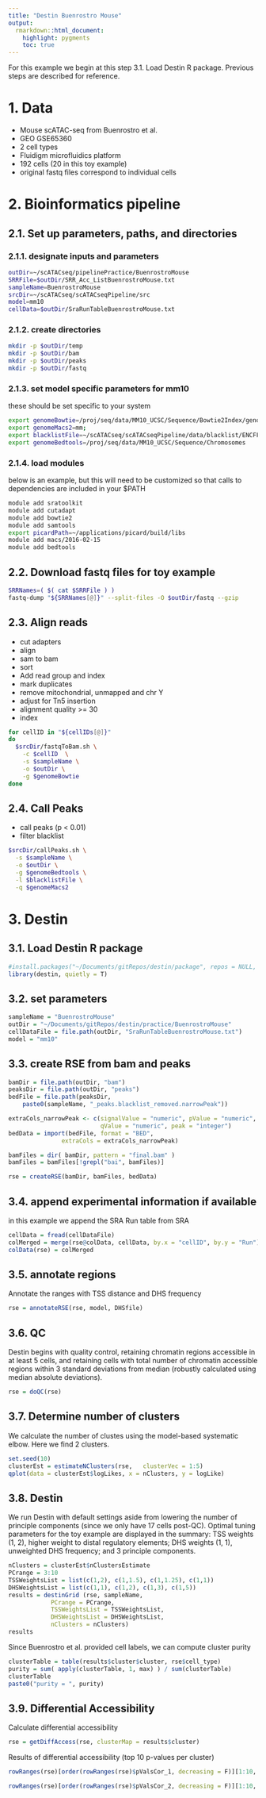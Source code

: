 ```yaml
---
title: "Destin Buenrostro Mouse"
output:
  rmarkdown::html_document:
    highlight: pygments
    toc: true
---
```


For this example we begin at this step 3.1. Load Destin R package.  Previous steps are described for reference.

# 1. Data
- Mouse scATAC-seq from Buenrostro et al. 
- GEO GSE65360  
- 2 cell types
- Fluidigm microfluidics platform
- 192 cells (20 in this toy example)
- original fastq files correspond to individual cells

# 2. Bioinformatics pipeline

## 2.1. Set up parameters, paths, and directories

### 2.1.1. designate inputs and parameters
```bash
outDir=~/scATACseq/pipelinePractice/BuenrostroMouse
SRRFile=$outDir/SRR_Acc_ListBuenrostroMouse.txt
sampleName=BuenrostroMouse
srcDir=~/scATACseq/scATACseqPipeline/src
model=mm10
cellData=$outDir/SraRunTableBuenrostroMouse.txt
```


### 2.1.2. create directories
```bash
mkdir -p $outDir/temp
mkdir -p $outDir/bam
mkdir -p $outDir/peaks
mkdir -p $outDir/fastq
```


### 2.1.3. set model specific parameters for  mm10 
these should be set specific to your system
```bash
export genomeBowtie=/proj/seq/data/MM10_UCSC/Sequence/Bowtie2Index/genome
export genomeMacs2=mm;
export blacklistFile=~/scATACseq/scATACseqPipeline/data/blacklist/ENCFF547MET.bed.gz
export genomeBedtools=/proj/seq/data/MM10_UCSC/Sequence/Chromosomes
```


### 2.1.4. load modules
below is an example, but this will need to be customized so that calls to dependencies are included in your $PATH
```bash
module add sratoolkit
module add cutadapt
module add bowtie2
module add samtools
export picardPath=~/applications/picard/build/libs
module add macs/2016-02-15
module add bedtools
```


## 2.2. Download fastq files for toy example
```bash
SRRNames=( $( cat $SRRFile ) )
fastq-dump "${SRRNames[@]}" --split-files -O $outDir/fastq --gzip
``` 


## 2.3. Align reads
- cut adapters 
- align 
- sam to bam
- sort
- Add read group and index
- mark duplicates
- remove mitochondrial, unmapped and chr Y
- adjust for Tn5 insertion
- alignment quality >= 30
- index

```bash
for cellID in "${cellIDs[@]}"
do
  $srcDir/fastqToBam.sh \
    -c $cellID  \
    -s $sampleName \
    -o $outDir \
    -g $genomeBowtie
done
```


## 2.4. Call Peaks
- call peaks (p < 0.01)
- filter blacklist

```bash
$srcDir/callPeaks.sh \
  -s $sampleName \
  -o $outDir \
  -g $genomeBedtools \
  -l $blacklistFile \
  -q $genomeMacs2
```

# 3. Destin

## 3.1. Load Destin R package
```r
#install.packages("~/Documents/gitRepos/destin/package", repos = NULL, type = "source")
library(destin, quietly = T)
```


## 3.2. set parameters
```r
sampleName = "BuenrostroMouse"
outDir = "~/Documents/gitRepos/destin/practice/BuenrostroMouse"
cellDataFile = file.path(outDir, "SraRunTableBuenrostroMouse.txt")
model = "mm10"
```


## 3.3. create RSE from bam and peaks
```r
bamDir = file.path(outDir, "bam")
peaksDir = file.path(outDir, "peaks")
bedFile = file.path(peaksDir, 
    paste0(sampleName, "_peaks.blacklist_removed.narrowPeak"))

extraCols_narrowPeak <- c(signalValue = "numeric", pValue = "numeric",
                          qValue = "numeric", peak = "integer")
bedData = import(bedFile, format = "BED",
               extraCols = extraCols_narrowPeak)

bamFiles = dir( bamDir, pattern = "final.bam" )
bamFiles = bamFiles[!grepl("bai", bamFiles)]

rse = createRSE(bamDir, bamFiles, bedData)
```


## 3.4. append experimental information if available
in this example we append the SRA Run table from SRA
```r
cellData = fread(cellDataFile) 
colMerged = merge(rse@colData, cellData, by.x = "cellID", by.y = "Run")
colData(rse) = colMerged 
```

## 3.5. annotate regions
Annotate the ranges with TSS distance and DHS frequency 
```r
rse = annotateRSE(rse, model, DHSfile)
```

## 3.6. QC
Destin begins with quality control, retaining chromatin regions accessible in at least 5 cells, and retaining cells with total number of chromatin accessible regions within 3 standard deviations from median (robustly calculated using median absolute deviations).
```r
rse = doQC(rse)
```

## 3.7. Determine number of clusters
We calculate the number of clustes using the model-based systematic elbow.  Here we find 2 clusters.
```r
set.seed(10)
clusterEst = estimateNClusters(rse,   clusterVec = 1:5)
qplot(data = clusterEst$logLikes, x = nClusters, y = logLike) 
```

## 3.8. Destin
We run Destin with default settings aside from lowering the number of principle components (since we only have 17 cells post-QC).  Optimal tuning parameters for the toy example are displayed in the summary: TSS weights (1, 2), higher weight to distal regulatory elements; DHS weights (1, 1), unweighted DHS frequency; and 3 principle components.
```r
nClusters = clusterEst$nClustersEstimate
PCrange = 3:10
TSSWeightsList = list(c(1,2), c(1,1.5), c(1,1.25), c(1,1))
DHSWeightsList = list(c(1,1), c(1,2), c(1,3), c(1,5))
results = destinGrid (rse, sampleName, 
            PCrange = PCrange,
            TSSWeightsList = TSSWeightsList,
            DHSWeightsList = DHSWeightsList,
            nClusters = nClusters)
results
```

Since Buenrostro et al. provided cell labels, we can compute cluster purity
```r
clusterTable = table(results$cluster$cluster, rse$cell_type)
purity = sum( apply(clusterTable, 1, max) ) / sum(clusterTable)
clusterTable
paste0("purity = ", purity)
```


## 3.9. Differential Accessibility
Calculate differential accessibility
```r
rse = getDiffAccess(rse, clusterMap = results$cluster)
```

Results of differential accessibility (top 10 p-values per cluster)
```r
rowRanges(rse)[order(rowRanges(rse)$pValsCor_1, decreasing = F)][1:10, c("feature", "pValsCor_1", "log2FC_1")] 

rowRanges(rse)[order(rowRanges(rse)$pValsCor_2, decreasing = F)][1:10, c("feature", "pValsCor_2", "log2FC_2")] 
```
